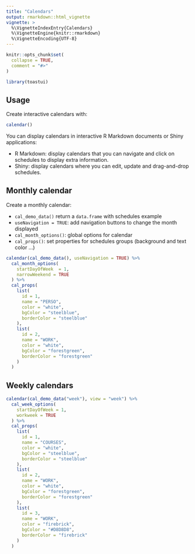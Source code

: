```yaml
---
title: "Calendars"
output: rmarkdown::html_vignette
vignette: >
  %\VignetteIndexEntry{Calendars}
  %\VignetteEngine{knitr::rmarkdown}
  %\VignetteEncoding{UTF-8}
---
```


```r
knitr::opts_chunk$set(
  collapse = TRUE,
  comment = "#>"
)
```

```r
library(toastui)
```


## Usage

Create interactive calendars with:

```r
calendar()
```

You can display calendars in interactive R Markdown documents or Shiny applications:

* R Markdown: display calendars that you can navigate and click on schedules to display extra information.
* Shiny: display calendars where you can edit, update and drag-and-drop schedules.


## Monthly calendar

Create a monthly calendar:

* `cal_demo_data()` return a `data.frame` with schedules example
* `useNavigation = TRUE`: add navigation buttons to change the month displayed
* `cal_month_options()`: global options for calendar
* `cal_props()`: set properties for schedules groups (background and text color ...)

```r
calendar(cal_demo_data(), useNavigation = TRUE) %>%
  cal_month_options(
    startDayOfWeek  = 1, 
    narrowWeekend = TRUE
  ) %>% 
  cal_props(
    list(
      id = 1,
      name = "PERSO",
      color = "white",
      bgColor = "steelblue",
      borderColor = "steelblue"
    ),
    list(
      id = 2,
      name = "WORK",
      color = "white",
      bgColor = "forestgreen",
      borderColor = "forestgreen"
    )
  )
```



## Weekly calendars

```r
calendar(cal_demo_data("week"), view = "week") %>% 
  cal_week_options(
    startDayOfWeek = 1,
    workweek = TRUE
  ) %>% 
  cal_props(
    list(
      id = 1,
      name = "COURSES",
      color = "white",
      bgColor = "steelblue",
      borderColor = "steelblue"
    ),
    list(
      id = 2,
      name = "WORK",
      color = "white",
      bgColor = "forestgreen",
      borderColor = "forestgreen"
    ),
    list(
      id = 3,
      name = "WORK",
      color = "firebrick",
      bgColor = "#D8D8D8",
      borderColor = "firebrick"
    )
  )
```




